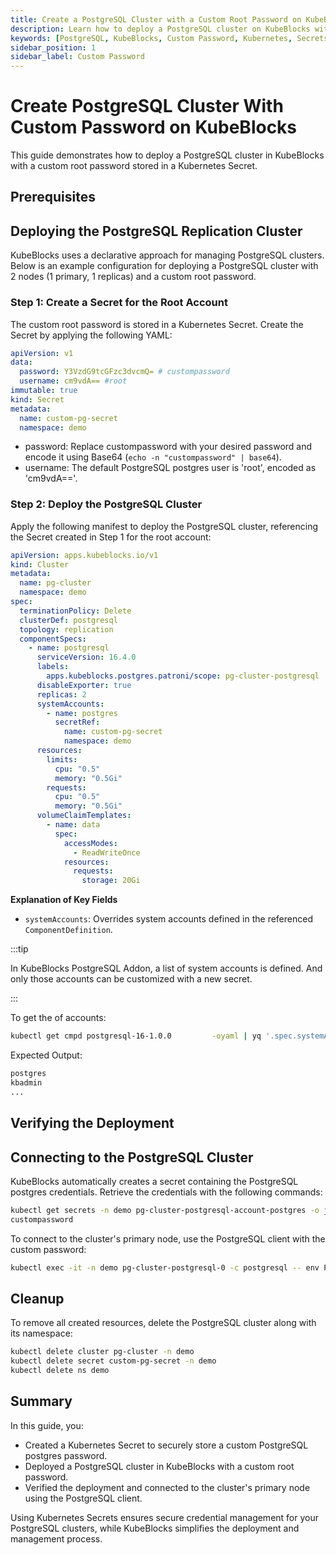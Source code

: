 ```yaml
---
title: Create a PostgreSQL Cluster with a Custom Root Password on KubeBlocks
description: Learn how to deploy a PostgreSQL cluster on KubeBlocks with a custom root password securely configured using Kubernetes Secrets.
keywords: [PostgreSQL, KubeBlocks, Custom Password, Kubernetes, Secrets]
sidebar_position: 1
sidebar_label: Custom Password
---
```


# Create PostgreSQL Cluster With Custom Password on KubeBlocks

This guide demonstrates how to deploy a PostgreSQL cluster in KubeBlocks with a custom root password stored in a Kubernetes Secret.

## Prerequisites


<Prerequisites />

## Deploying the PostgreSQL Replication Cluster

KubeBlocks uses a declarative approach for managing PostgreSQL clusters. Below is an example configuration for deploying a PostgreSQL cluster with 2 nodes (1 primary, 1 replicas) and a custom root password.

### Step 1: Create a Secret for the Root Account

The custom root password is stored in a Kubernetes Secret. Create the Secret by applying the following YAML:

```yaml
apiVersion: v1
data:
  password: Y3VzdG9tcGFzc3dvcmQ= # custompassword
  username: cm9vdA== #root
immutable: true
kind: Secret
metadata:
  name: custom-pg-secret
  namespace: demo
```
- password: Replace custompassword with your desired password and encode it using Base64 (`echo -n "custompassword" | base64`).
- username: The default PostgreSQL postgres user is 'root', encoded as 'cm9vdA=='.


### Step 2: Deploy the PostgreSQL Cluster

Apply the following manifest to deploy the PostgreSQL cluster, referencing the Secret created in Step 1 for the root account:
```yaml
apiVersion: apps.kubeblocks.io/v1
kind: Cluster
metadata:
  name: pg-cluster
  namespace: demo
spec:
  terminationPolicy: Delete
  clusterDef: postgresql
  topology: replication
  componentSpecs:
    - name: postgresql
      serviceVersion: 16.4.0
      labels:
        apps.kubeblocks.postgres.patroni/scope: pg-cluster-postgresql
      disableExporter: true
      replicas: 2
      systemAccounts:
        - name: postgres
          secretRef:
            name: custom-pg-secret
            namespace: demo
      resources:
        limits:
          cpu: "0.5"
          memory: "0.5Gi"
        requests:
          cpu: "0.5"
          memory: "0.5Gi"
      volumeClaimTemplates:
        - name: data
          spec:
            accessModes:
              - ReadWriteOnce
            resources:
              requests:
                storage: 20Gi
```
**Explanation of Key Fields**
- `systemAccounts`: Overrides system accounts defined in the referenced `ComponentDefinition`.


:::tip

In KubeBlocks PostgreSQL Addon, a list of system accounts is defined. And only those accounts can be customized with a new secret.

:::

To get the of accounts:
```bash
kubectl get cmpd postgresql-16-1.0.0         -oyaml | yq '.spec.systemAccounts[].name'
```

Expected Output:
```bash
postgres
kbadmin
...
```

## Verifying the Deployment


<VerifyPGCluster />

## Connecting to the PostgreSQL Cluster

KubeBlocks automatically creates a secret containing the PostgreSQL postgres credentials. Retrieve the credentials with the following commands:

```bash
kubectl get secrets -n demo pg-cluster-postgresql-account-postgres -o jsonpath='{.data.password}' | base64 -d
custompassword
```

To connect to the cluster's primary node, use the PostgreSQL client with the custom password:
```bash
kubectl exec -it -n demo pg-cluster-postgresql-0 -c postgresql -- env PGUSER=postgres PGPASSWORD=custompassword psql
```


## Cleanup
To remove all created resources, delete the PostgreSQL cluster along with its namespace:

```bash
kubectl delete cluster pg-cluster -n demo
kubectl delete secret custom-pg-secret -n demo
kubectl delete ns demo
```

## Summary
In this guide, you:
- Created a Kubernetes Secret to securely store a custom PostgreSQL postgres password.
- Deployed a PostgreSQL cluster in KubeBlocks with a custom root password.
- Verified the deployment and connected to the cluster's primary node using the PostgreSQL client.

Using Kubernetes Secrets ensures secure credential management for your PostgreSQL clusters, while KubeBlocks simplifies the deployment and management process.